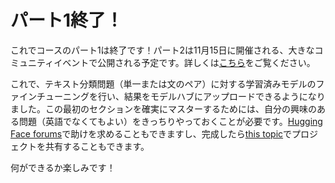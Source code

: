 # パート1終了！

これでコースのパート1は終了です！パート2は11月15日に開催される、大きなコミュニティイベントで公開される予定です。詳しくは[こちら](https://huggingface.co/blog/course-launch-event)をご覧ください。

これで、テキスト分類問題（単一または文のペア）に対する学習済みモデルのファインチューニングを行い、結果をモデルハブにアップロードできるようになりました。この最初のセクションを確実にマスターするためには、自分の興味のある問題（英語でなくてもよい）をきっちりやっておくことが必要です。[Hugging Face forums](https://discuss.huggingface.co/)で助けを求めることもできますし、完成したら[this topic](https://discuss.huggingface.co/t/share-your-projects/6803)でプロジェクトを共有することもできます。

何ができるか楽しみです！

